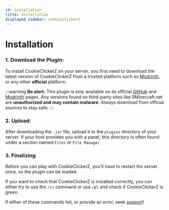 ```yaml
---
id: installation
title: Installation
displayed_sidebar: cookieclickerz
---
```


# Installation

### 1. Download the Plugin:

To install CookieClickerZ on your server, you first need to download the latest version of CookieClickerZ from a trusted platform such as [Modrinth](https://modrinth.com/plugin/cookieclickerz/versions), or any other **official** platform.

:::warning
**Be alert:** This plugin is only available on its official [GitHub](https://github.com/ZetaPlugins/CookieClickerZ) and [Modrinth](https://modrinth.com/plugin/cookieclickerz) pages. Any versions found on third-party sites like 9Minecraft.net are **unauthorized and may contain malware**. Always download from official sources to stay safe.
:::

### 2. Upload:

After downloading the `.jar` file, upload it to the `plugins` directory of your server. If your host provides you with a panel, this directory is often found under a section named `Files` or `File Manager`.

### 3. Finalizing

Before you can play with CookieClickerZ, you'll have to restart the server once, so the plugin can be loaded.

If you want to check that CookieClickerZ is installed correctly, you can either try to use the `/cc` command or use `/pl` and check if CookieClickerZ is green.

If either of these commands fail, or provide an error, seek [_support_](https://strassburger.org/discord)!

